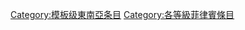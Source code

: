{{Emptycat}}
{{Articles by Quality|project=東南亞|task_force=yes|parent=東南亞|tf_link=菲律賓任務組|topic=菲律賓|format=toc}}

[[Category:模板级東南亞条目|Category:模板级東南亞条目]]
[[Category:各等級菲律賓條目‎|Category:各等級菲律賓條目‎]]